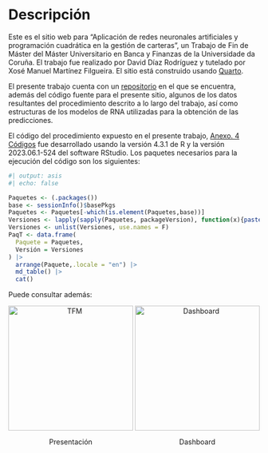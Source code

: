 # Descripción {.unnumbered}

Este es el sitio web para "Aplicación de redes neuronales artificiales y programación cuadrática en la gestión de carteras", un Trabajo de Fin de Máster del Máster Universitario en Banca y Finanzas de la Universidade da Coruña. El trabajo fue realizado por David Díaz Rodríguez y tutelado por Xosé Manuel Martínez Filgueira. El sitio está construido usando [Quarto](https://quarto.org/).

El presente trabajo cuenta con un [repositorio](https://github.com/davidrsch/TFM) en el que se encuentra, además del código fuente para el presente sitio, algunos de los datos resultantes del procedimiento descrito a lo largo del trabajo, así como estructuras de los modelos de RNA utilizadas para la obtención de las predicciones.

El código del procedimiento expuesto en el presente trabajo, [Anexo. 4 Códigos](Annex4.html) fue desarrollado usando la versión 4.3.1 de R y la versión 2023.06.1-524 del software RStudio. Los paquetes necesarios para la ejecución del código son los siguientes:

```r
#| output: asis
#| echo: false

Paquetes <- (.packages())
base <- sessionInfo()$basePkgs
Paquetes <- Paquetes[-which(is.element(Paquetes,base))]
Versiones <- lapply(sapply(Paquetes, packageVersion), function(x){paste(x, collapse = '.')})
Versiones <- unlist(Versiones, use.names = F)
PaqT <- data.frame(
  Paquete = Paquetes,
  Versión = Versiones
) |>
  arrange(Paquete,.locale = "en") |>
  md_table() |>
  cat()
```

Puede consultar además:

```{=html}
<div style = "text-align: center;">
  <div style = "display: inline-block;">
    <img src = "sm/slides.png" alt = "TFM" height = "250"/>
    <p>Presentación</p>
  </div>
  <div style = "display: inline-block;">
    <img src = "sm/dashboard.png" alt = "Dashboard" height = "250"/>
    <p>Dashboard</p>
  </div>
</div>
```
